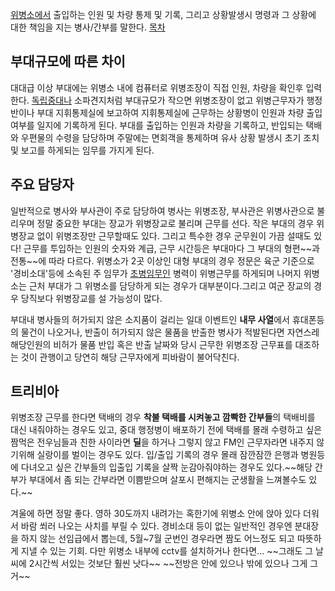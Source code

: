 [[위병소]]에서 출입하는 인원 및 차량 통제 및 기록, 그리고 상황발생시 명령과 그 상황에 대한 책임을 지는 병사/간부를 말한다.
[[목차]]
== 부대규모에 따른 차이 ==
대대급 이상 부대에는 위병소 내에 컴퓨터로 위병조장이 직접 인원, 차량을 확인후 입력한다. [[독립중대]]나 소파견지처럼 부대규모가 작으면 위병조장이 없고 위병근무자가 행정반이나 부대 지휘통제실에 보고하여 지휘통제실에 근무하는 상황병이 인원과 차량 출입 여부를 일지에 기록하게 된다.
부대를 출입하는 인원과 차량을 기록하고, 반입되는 택배와 우편물의 수령을 담당하며 주말에는 면회객을 통제하며 유사 상황 발생시 초기 조치 및 보고를 하게되는 임무를 가지게 된다.
== 주요 담당자 ==
일반적으로 병사와 부사관이 주로 담당하여 병사는 위병조장, 부사관은 위병사관으로 불리우며 정말 중요한 부대는 장교가 위병장교로 불리며 근무를 선다. 작은 부대의 경우 위병장교 없이 위병조장만 근무할때도 있다. 그리고 특수한 경우 군무원이 가끔 설때도 있다! 근무를 투입하는 인원의 숫자와 계급, 근무 시간등은 부대마다 그 부대의 형편~~과 전통~~에 따라 다르다. 위병소가 2곳 이상인 대형 부대의 경우 정문은 육군 기준으로 '경비소대'등에 소속된 주 임무가 [[초병]]임무인 병력이 위병근무를 하게되며 나머지 위병소는 근처 부대가 그 위병소를 담당하게 되는 경우가 대부분이다.그리고 여군 장교의 경우 당직보다 위병장교를 설 가능성이 많다. 

부대내 병사들의 허가되지 않은 소지품이 걸리는 일대 이벤트인 '''내무 사열'''에서 휴대폰등의 물건이 나오거나, 반출이 허가되지 않은 물품을 반출한 병사가 적발된다면 자연스레 해당인원의 비허가 물품 반입 혹은 반출 날짜와 당시 근무한 위병조장 근무표를 대조하는 것이 관행이고 당연히 해당 근무자에게 피바람이 불어닥친다.
== 트리비아 ==
위병조장 근무를 한다면 택배의 경우 '''착불 택배를 시켜놓고 깜빡한 간부들'''의 택배비를 대신 내줘야하는 경우도 있고, 중대 행정병이 배포하기 전에 택배를 몰래 수령하고 싶은 짬먹은 전우님들과 친한 사이라면 '''딜'''을 하거나 그렇지 않고 FM인 근무자라면 내주지 않기위해 실랑이를 벌이는 경우도 있다. 입/출입 기록의 경우 몰래 잠깐잠깐 은행과 병원등에 다녀오고 싶은 간부들의 입출입 기록을 살짝 눈감아줘야하는 경우도 있다.~~해당 간부가 부대에서 좀 되는 간부라면 이쁨받으며 살포시 편해지는 군생활을 느껴볼수도 있다.~~

겨울에 하면 정말 좋다. 영하 30도까지 내려가는 혹한기에 위병소 안에 앉아 있다 더워서 바람 쐬러 나오는 사치를 부릴 수 있다. 경비소대 등이 없는 일반적인 경우엔 분대장을 하지 않는 선임급에서 뽑는데, 5월~7월 군번인 경우라면 짬도 어느정도 되고 따뜻하게 지낼 수 있는 기회. 다만 위병소 내부에 cctv를 설치하거나 한다면...
~~그래도 그 날씨에 2시간씩 서있는 것보단 훨씬 낫다~~ ~~전방은 안에 있으나 밖에 있으나 그게 그거~~
